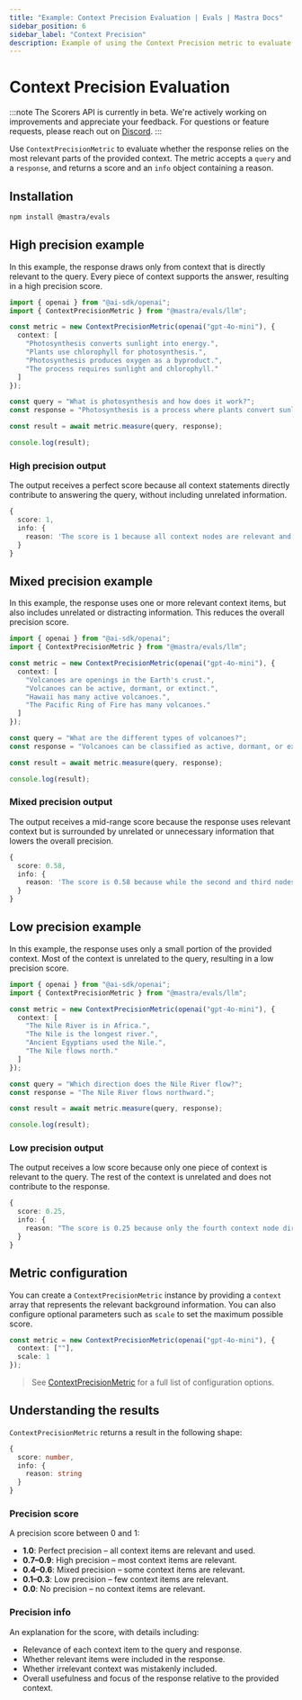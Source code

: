 ```yaml
---
title: "Example: Context Precision Evaluation | Evals | Mastra Docs"
sidebar_position: 6
sidebar_label: "Context Precision"
description: Example of using the Context Precision metric to evaluate how precisely context information is used.
---
```


# Context Precision Evaluation

:::note
The Scorers API is currently in beta. We're actively working on improvements and appreciate your feedback. For questions or feature requests, please reach out on [Discord](https://discord.gg/mastra).
:::

Use `ContextPrecisionMetric` to evaluate whether the response relies on the most relevant parts of the provided context. The metric accepts a `query` and a `response`, and returns a score and an `info` object containing a reason.

## Installation

```bash copy
npm install @mastra/evals
```

## High precision example

In this example, the response draws only from context that is directly relevant to the query. Every piece of context supports the answer, resulting in a high precision score.

```typescript filename="src/example-high-precision.ts" showLineNumbers copy
import { openai } from "@ai-sdk/openai";
import { ContextPrecisionMetric } from "@mastra/evals/llm";

const metric = new ContextPrecisionMetric(openai("gpt-4o-mini"), {
  context: [
    "Photosynthesis converts sunlight into energy.",
    "Plants use chlorophyll for photosynthesis.",
    "Photosynthesis produces oxygen as a byproduct.",
    "The process requires sunlight and chlorophyll."
  ]
});

const query = "What is photosynthesis and how does it work?";
const response = "Photosynthesis is a process where plants convert sunlight into energy using chlorophyll, producing oxygen as a byproduct.";

const result = await metric.measure(query, response);

console.log(result);
```

### High precision output

The output receives a perfect score because all context statements directly contribute to answering the query, without including unrelated information.

```typescript
{
  score: 1,
  info: {
    reason: 'The score is 1 because all context nodes are relevant and provide direct definitions, explanations, and essential components of photosynthesis, with the first node defining the process, followed by supporting details about chlorophyll and oxygen production, all in optimal ranking order.'
  }
}
```
## Mixed precision example

In this example, the response uses one or more relevant context items, but also includes unrelated or distracting information. This reduces the overall precision score.

```typescript filename="src/example-mixed-precision.ts" showLineNumbers copy
import { openai } from "@ai-sdk/openai";
import { ContextPrecisionMetric } from "@mastra/evals/llm";

const metric = new ContextPrecisionMetric(openai("gpt-4o-mini"), {
  context: [
    "Volcanoes are openings in the Earth's crust.",
    "Volcanoes can be active, dormant, or extinct.",
    "Hawaii has many active volcanoes.",
    "The Pacific Ring of Fire has many volcanoes."
  ]
});

const query = "What are the different types of volcanoes?";
const response = "Volcanoes can be classified as active, dormant, or extinct based on their activity status.";

const result = await metric.measure(query, response);

console.log(result);
```

### Mixed precision output

The output receives a mid-range score because the response uses relevant context but is surrounded by unrelated or unnecessary information that lowers the overall precision.

```typescript
{
  score: 0.58,
  info: {
    reason: 'The score is 0.58 because while the second and third nodes provided direct definitions and examples of volcano types, the first and fourth nodes were irrelevant, leading to a lower precision score. The relevant nodes were not optimally ordered, as the most useful context was not the first, which affected the overall effectiveness.'
  }
}
```

## Low precision example

In this example, the response uses only a small portion of the provided context. Most of the context is unrelated to the query, resulting in a low precision score.

```typescript filename="src/example-low-precision.ts" showLineNumbers copy
import { openai } from "@ai-sdk/openai";
import { ContextPrecisionMetric } from "@mastra/evals/llm";

const metric = new ContextPrecisionMetric(openai("gpt-4o-mini"), {
  context: [
    "The Nile River is in Africa.",
    "The Nile is the longest river.",
    "Ancient Egyptians used the Nile.",
    "The Nile flows north."
  ]
});

const query = "Which direction does the Nile River flow?";
const response = "The Nile River flows northward.";

const result = await metric.measure(query, response);

console.log(result);
```

### Low precision output

The output receives a low score because only one piece of context is relevant to the query. The rest of the context is unrelated and does not contribute to the response.

```typescript
{
  score: 0.25,
  info: {
    reason: "The score is 0.25 because only the fourth context node directly answers the question about the direction of the Nile River's flow, while the first three nodes are irrelevant, providing no useful information. This highlights a significant limitation in the overall relevance of the retrieved contexts, as the majority did not contribute to the expected output."
  }
}
```

## Metric configuration

You can create a `ContextPrecisionMetric` instance by providing a `context` array that represents the relevant background information. You can also configure optional parameters such as `scale` to set the maximum possible score.

```typescript showLineNumbers copy
const metric = new ContextPrecisionMetric(openai("gpt-4o-mini"), {
  context: [""],
  scale: 1
});
```

> See [ContextPrecisionMetric](/reference/evals/context-precision) for a full list of configuration options.

## Understanding the results

`ContextPrecisionMetric` returns a result in the following shape:

```typescript
{
  score: number,
  info: {
    reason: string
  }
}
```

### Precision score

A precision score between 0 and 1:

- **1.0**: Perfect precision – all context items are relevant and used.
- **0.7–0.9**: High precision – most context items are relevant.
- **0.4–0.6**: Mixed precision – some context items are relevant.
- **0.1–0.3**: Low precision – few context items are relevant.
- **0.0**: No precision – no context items are relevant.

### Precision info

An explanation for the score, with details including:

- Relevance of each context item to the query and response.
- Whether relevant items were included in the response.
- Whether irrelevant context was mistakenly included.
- Overall usefulness and focus of the response relative to the provided context.

<GithubLink
  outdated={true}
  marginTop='mt-16'
  link="https://github.com/mastra-ai/mastra/blob/main/examples/basics/evals/context-precision"
/>
